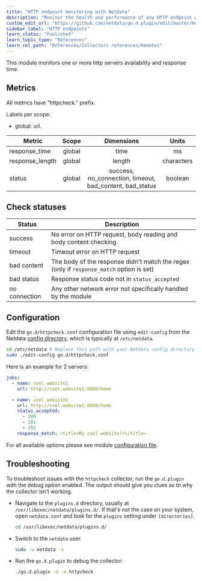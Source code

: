 ```yaml
---
title: "HTTP endpoint monitoring with Netdata"
description: "Monitor the health and performance of any HTTP endpoint with zero configuration, per-second metric granularity, and interactive visualizations."
custom_edit_url: "https://github.com/netdata/go.d.plugin/edit/master/modules/httpcheck/README.md"
sidebar_label: "HTTP endpoints"
learn_status: "Published"
learn_topic_type: "References"
learn_rel_path: "References/Collectors references/Remotes"
---
```



This module monitors one or more http servers availability and response time.

## Metrics

All metrics have "httpcheck." prefix.

Labels per scope:

- global: url.

| Metric          | Scope  |                        Dimensions                        |   Units    |
|-----------------|:------:|:--------------------------------------------------------:|:----------:|
| response_time   | global |                           time                           |     ms     |
| response_length | global |                          length                          | characters |
| status          | global | success, no_connection, timeout, bad_content, bad_status |  boolean   |

## Check statuses

| Status        | Description                                                                              |
|---------------|------------------------------------------------------------------------------------------|
| success       | No error on HTTP request, body reading and body content checking                         |
| timeout       | Timeout error on HTTP request                                                            |
| bad content   | The body of the response didn't match the regex (only if `response_match` option is set) |
| bad status    | Response status code not in `status_accepted`                                            |
| no connection | Any other network error not specifically handled by the module                           |

## Configuration

Edit the `go.d/httpcheck.conf` configuration file using `edit-config` from the
Netdata [config directory](https://learn.netdata.cloud/docs/configure/nodes), which is typically at `/etc/netdata`.

```bash
cd /etc/netdata # Replace this path with your Netdata config directory
sudo ./edit-config go.d/httpcheck.conf
```

Here is an example for 2 servers:

```yaml
jobs:
  - name: cool_website1
    url: http://cool.website1:8080/home

  - name: cool_website2
    url: http://cool.website2:8080/home
    status_accepted:
      - 200
      - 201
      - 202
    response_match: <title>My cool website!<\/title>
```

For all available options please see
module [configuration file](https://github.com/netdata/go.d.plugin/blob/master/config/go.d/httpcheck.conf).

## Troubleshooting

To troubleshoot issues with the `httpcheck` collector, run the `go.d.plugin` with the debug option enabled. The output
should give you clues as to why the collector isn't working.

- Navigate to the `plugins.d` directory, usually at `/usr/libexec/netdata/plugins.d/`. If that's not the case on
  your system, open `netdata.conf` and look for the `plugins` setting under `[directories]`.

  ```bash
  cd /usr/libexec/netdata/plugins.d/
  ```

- Switch to the `netdata` user.

  ```bash
  sudo -u netdata -s
  ```

- Run the `go.d.plugin` to debug the collector:

  ```bash
  ./go.d.plugin -d -m httpcheck
  ```

